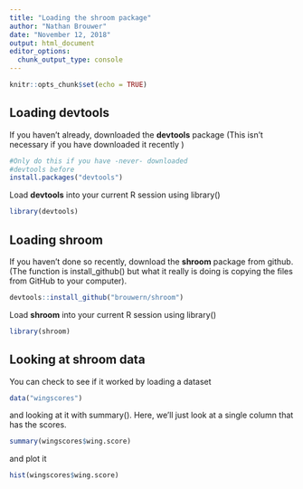 ```yaml
---
title: "Loading the shroom package"
author: "Nathan Brouwer"
date: "November 12, 2018"
output: html_document
editor_options: 
  chunk_output_type: console
---
```


```r
knitr::opts_chunk$set(echo = TRUE)
```



## Loading devtools

If you haven't already, downloaded the **devtools** package (This isn't necessary if you have downloaded it recently )

```r
#Only do this if you have -never- downloaded 
#devtools before
install.packages("devtools")
```

Load **devtools** into your current R session using library()
```r
library(devtools)
```


## Loading shroom

If you haven't done so recently, download the **shroom** package from github.  (The function is install_github() but what it really is doing is copying the files from GitHub to your computer).
```r
devtools::install_github("brouwern/shroom")
```


Load **shroom** into your current R session using library()
```r
library(shroom)
```


## Looking at shroom data

You can check to see if it worked by loading a dataset

```r
data("wingscores")
```

and looking at it with summary().  Here, we'll just look at a single column that has the scores.
```r
summary(wingscores$wing.score)
```

and plot it

```r
hist(wingscores$wing.score)
```


